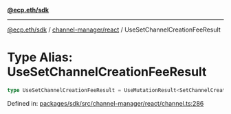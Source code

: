 [**@ecp.eth/sdk**](../../../index.mdx)

***

[@ecp.eth/sdk](/sdk-reference/index.mdx) / [channel-manager/react](/sdk-reference/channel-manager/react/index.mdx) / UseSetChannelCreationFeeResult

# Type Alias: UseSetChannelCreationFeeResult

```ts
type UseSetChannelCreationFeeResult = UseMutationResult<SetChannelCreationFeeResult, Error, UseSetChannelCreationFeeParams>;
```

Defined in: [packages/sdk/src/channel-manager/react/channel.ts:286](https://github.com/ecp-eth/comments-monorepo/blob/main/packages/sdk/src/channel-manager/react/channel.ts#L286)
